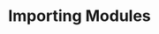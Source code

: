 ---
id: "node_easy_012"
questionType: "MULTIPLE_CHOICE"
title: "Importing Modules"
description: "Which function is used to import a module in Node.js?"
difficulty: "EASY"
category: "Node.js"
options:
  - "include()"
  - "require()"
  - "import()"
  - "load()"
correctAnswer: 1
---